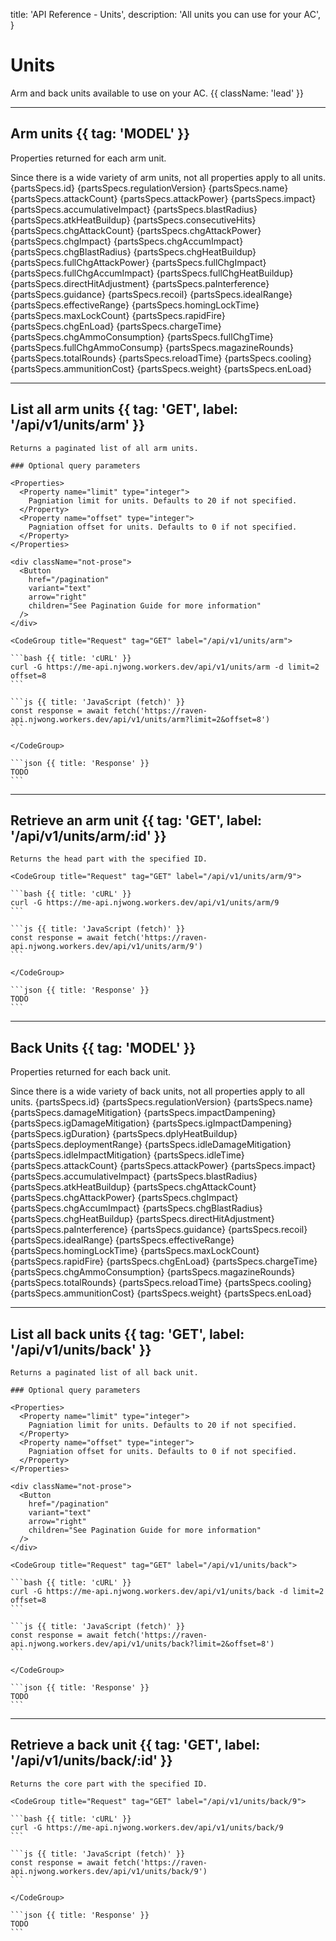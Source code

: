 
  title: 'API Reference - Units',
  description: 'All units you can use for your AC',
}

# Units

Arm and back units available to use on your AC. {{ className: 'lead' }}

---

## Arm units {{ tag: 'MODEL' }}

Properties returned for each arm unit.

<Note>
  Since there is a wide variety of arm units, not all properties apply to all
  units.
</Note>

<Properties>
  <Property name="id" type="number">
    {partsSpecs.id}
  </Property>
  <Property name="regulationVersion" type="string">
    {partsSpecs.regulationVersion}
  </Property>
  <Property name="name" type="string">
    {partsSpecs.name}
  </Property>
  <Property name="attackCount" type="number">
    {partsSpecs.attackCount}
  </Property>
  <Property name="attackPower" type="number">
    {partsSpecs.attackPower}
  </Property>
  <Property name="impact" type="number">
    {partsSpecs.impact}
  </Property>
  <Property name="accumulativeImpact" type="number">
    {partsSpecs.accumulativeImpact}
  </Property>
  <Property name="blastRadius" type="number">
    {partsSpecs.blastRadius}
  </Property>
  <Property name="atkHeatBuildup" type="number">
    {partsSpecs.atkHeatBuildup}
  </Property>
  <Property name="consecutiveHits" type="number">
    {partsSpecs.consecutiveHits}
  </Property>
  <Property name="chgAttackCount" type="number">
    {partsSpecs.chgAttackCount}
  </Property>
  <Property name="chgAttackPower" type="number">
    {partsSpecs.chgAttackPower}
  </Property>
  <Property name="chgImpact" type="number">
    {partsSpecs.chgImpact}
  </Property>
  <Property name="chgAccumImpact" type="number">
    {partsSpecs.chgAccumImpact}
  </Property>
  <Property name="chgBlastRadius" type="number">
    {partsSpecs.chgBlastRadius}
  </Property>
  <Property name="chgHeatBuildup" type="number">
    {partsSpecs.chgHeatBuildup}
  </Property>
  <Property name="fullChgAttackPower" type="number">
    {partsSpecs.fullChgAttackPower}
  </Property>
  <Property name="fullChgImpact" type="number">
    {partsSpecs.fullChgImpact}
  </Property>
  <Property name="fullChgAccumImpact" type="number">
    {partsSpecs.fullChgAccumImpact}
  </Property>
  <Property name="fullChgHeatBuildup" type="number">
    {partsSpecs.fullChgHeatBuildup}
  </Property>
  <Property name="directHitAdjustment" type="number">
    {partsSpecs.directHitAdjustment}
  </Property>
  <Property name="paInterference" type="number">
    {partsSpecs.paInterference}
  </Property>
  <Property name="guidance" type="number">
    {partsSpecs.guidance}
  </Property>
  <Property name="recoil" type="number">
    {partsSpecs.recoil}
  </Property>
  <Property name="idealRange" type="number">
    {partsSpecs.idealRange}
  </Property>
  <Property name="effectiveRange" type="number">
    {partsSpecs.effectiveRange}
  </Property>
  <Property name="homingLockTime" type="number">
    {partsSpecs.homingLockTime}
  </Property>
  <Property name="maxLockCount" type="number">
    {partsSpecs.maxLockCount}
  </Property>
  <Property name="rapidFire" type="number">
    {partsSpecs.rapidFire}
  </Property>
  <Property name="chgEnLoad" type="number">
    {partsSpecs.chgEnLoad}
  </Property>
  <Property name="chargeTime" type="number">
    {partsSpecs.chargeTime}
  </Property>
  <Property name="chgAmmoConsumption" type="number">
    {partsSpecs.chgAmmoConsumption}
  </Property>
  <Property name="fullChgTime" type="number">
    {partsSpecs.fullChgTime}
  </Property>
  <Property name="fullChgAmmoConsump" type="number">
    {partsSpecs.fullChgAmmoConsump}
  </Property>
  <Property name="magazineRounds" type="number">
    {partsSpecs.magazineRounds}
  </Property>
  <Property name="totalRounds" type="number">
    {partsSpecs.totalRounds}
  </Property>
  <Property name="reloadTime" type="number">
    {partsSpecs.reloadTime}
  </Property>
  <Property name="cooling" type="number">
    {partsSpecs.cooling}
  </Property>
  <Property name="ammunitionCost" type="number">
    {partsSpecs.ammunitionCost}
  </Property>
  <Property name="weight" type="number">
    {partsSpecs.weight}
  </Property>
  <Property name="enLoad" type="number">
    {partsSpecs.enLoad}
  </Property>
</Properties>

---

## List all arm units {{ tag: 'GET', label: '/api/v1/units/arm' }}

<Row>
  <Col>

    Returns a paginated list of all arm units.

    ### Optional query parameters

    <Properties>
      <Property name="limit" type="integer">
        Pagniation limit for units. Defaults to 20 if not specified.
      </Property>
      <Property name="offset" type="integer">
        Pagniation offset for units. Defaults to 0 if not specified.
      </Property>
    </Properties>

    <div className="not-prose">
      <Button
        href="/pagination"
        variant="text"
        arrow="right"
        children="See Pagination Guide for more information"
      />
    </div>

  </Col>
  <Col sticky>

    <CodeGroup title="Request" tag="GET" label="/api/v1/units/arm">

    ```bash {{ title: 'cURL' }}
    curl -G https://me-api.njwong.workers.dev/api/v1/units/arm -d limit=2 offset=8
    ```

    ```js {{ title: 'JavaScript (fetch)' }}
    const response = await fetch('https://raven-api.njwong.workers.dev/api/v1/units/arm?limit=2&offset=8')
    ```

    </CodeGroup>

    ```json {{ title: 'Response' }}
    TODO
    ```

  </Col>
</Row>

---

## Retrieve an arm unit {{ tag: 'GET', label: '/api/v1/units/arm/:id' }}

<Row>
  <Col>

    Returns the head part with the specified ID.

  </Col>
  <Col sticky>

    <CodeGroup title="Request" tag="GET" label="/api/v1/units/arm/9">

    ```bash {{ title: 'cURL' }}
    curl -G https://me-api.njwong.workers.dev/api/v1/units/arm/9
    ```

    ```js {{ title: 'JavaScript (fetch)' }}
    const response = await fetch('https://raven-api.njwong.workers.dev/api/v1/units/arm/9')
    ```

    </CodeGroup>

    ```json {{ title: 'Response' }}
    TODO
    ```

  </Col>
</Row>

---

## Back Units {{ tag: 'MODEL' }}

Properties returned for each back unit.

<Note>
  Since there is a wide variety of back units, not all properties apply to all
  units.
</Note>

<Properties>
  <Property name="id" type="number">
    {partsSpecs.id}
  </Property>
  <Property name="regulationVersion" type="string">
    {partsSpecs.regulationVersion}
  </Property>
  <Property name="name" type="string">
    {partsSpecs.name}
  </Property>
  <Property name="damageMitigation" type="number">
    {partsSpecs.damageMitigation}
  </Property>
  <Property name="impactDampening" type="number">
    {partsSpecs.impactDampening}
  </Property>
  <Property name="igDamageMitigation" type="number">
    {partsSpecs.igDamageMitigation}
  </Property>
  <Property name="igImpactDampening" type="number">
    {partsSpecs.igImpactDampening}
  </Property>
  <Property name="igDuration" type="number">
    {partsSpecs.igDuration}
  </Property>
  <Property name="dplyHeatBuildup" type="number">
    {partsSpecs.dplyHeatBuildup}
  </Property>
  <Property name="deploymentRange" type="number">
    {partsSpecs.deploymentRange}
  </Property>
  <Property name="idleDamageMitigation" type="number">
    {partsSpecs.idleDamageMitigation}
  </Property>
  <Property name="idleImpactMitigation" type="number">
    {partsSpecs.idleImpactMitigation}
  </Property>
  <Property name="idleTime" type="number">
    {partsSpecs.idleTime}
  </Property>
  <Property name="attackCount" type="number">
    {partsSpecs.attackCount}
  </Property>
  <Property name="attackPower" type="number">
    {partsSpecs.attackPower}
  </Property>
  <Property name="impact" type="number">
    {partsSpecs.impact}
  </Property>
  <Property name="accumulativeImpact" type="number">
    {partsSpecs.accumulativeImpact}
  </Property>
  <Property name="blastRadius" type="number">
    {partsSpecs.blastRadius}
  </Property>
  <Property name="atkHeatBuildup" type="number">
    {partsSpecs.atkHeatBuildup}
  </Property>
  <Property name="chgAttackCount" type="number">
    {partsSpecs.chgAttackCount}
  </Property>
  <Property name="chgAttackPower" type="number">
    {partsSpecs.chgAttackPower}
  </Property>
  <Property name="chgImpact" type="number">
    {partsSpecs.chgImpact}
  </Property>
  <Property name="chgAccumImpact" type="number">
    {partsSpecs.chgAccumImpact}
  </Property>
  <Property name="chgBlastRadius" type="number">
    {partsSpecs.chgBlastRadius}
  </Property>
  <Property name="chgHeatBuildup" type="number">
    {partsSpecs.chgHeatBuildup}
  </Property>
  <Property name="directHitAdjustment" type="number">
    {partsSpecs.directHitAdjustment}
  </Property>
  <Property name="paInterference" type="number">
    {partsSpecs.paInterference}
  </Property>
  <Property name="guidance" type="number">
    {partsSpecs.guidance}
  </Property>
  <Property name="recoil" type="number">
    {partsSpecs.recoil}
  </Property>
  <Property name="idealRange" type="number">
    {partsSpecs.idealRange}
  </Property>
  <Property name="effectiveRange" type="number">
    {partsSpecs.effectiveRange}
  </Property>
  <Property name="homingLockTime" type="number">
    {partsSpecs.homingLockTime}
  </Property>
  <Property name="maxLockCount" type="number">
    {partsSpecs.maxLockCount}
  </Property>
  <Property name="rapidFire" type="number">
    {partsSpecs.rapidFire}
  </Property>
  <Property name="chgEnLoad" type="number">
    {partsSpecs.chgEnLoad}
  </Property>
  <Property name="chargeTime" type="number">
    {partsSpecs.chargeTime}
  </Property>
  <Property name="chgAmmoConsumption" type="number">
    {partsSpecs.chgAmmoConsumption}
  </Property>
  <Property name="magazineRounds" type="number">
    {partsSpecs.magazineRounds}
  </Property>
  <Property name="totalRounds" type="number">
    {partsSpecs.totalRounds}
  </Property>
  <Property name="reloadTime" type="number">
    {partsSpecs.reloadTime}
  </Property>
  <Property name="cooling" type="number">
    {partsSpecs.cooling}
  </Property>
  <Property name="ammunitionCost" type="number">
    {partsSpecs.ammunitionCost}
  </Property>
  <Property name="weight" type="number">
    {partsSpecs.weight}
  </Property>
  <Property name="enLoad" type="number">
    {partsSpecs.enLoad}
  </Property>
</Properties>

---

## List all back units {{ tag: 'GET', label: '/api/v1/units/back' }}

<Row>
  <Col>

    Returns a paginated list of all back unit.

    ### Optional query parameters

    <Properties>
      <Property name="limit" type="integer">
        Pagniation limit for units. Defaults to 20 if not specified.
      </Property>
      <Property name="offset" type="integer">
        Pagniation offset for units. Defaults to 0 if not specified.
      </Property>
    </Properties>

    <div className="not-prose">
      <Button
        href="/pagination"
        variant="text"
        arrow="right"
        children="See Pagination Guide for more information"
      />
    </div>

  </Col>
  <Col sticky>

    <CodeGroup title="Request" tag="GET" label="/api/v1/units/back">

    ```bash {{ title: 'cURL' }}
    curl -G https://me-api.njwong.workers.dev/api/v1/units/back -d limit=2 offset=8
    ```

    ```js {{ title: 'JavaScript (fetch)' }}
    const response = await fetch('https://raven-api.njwong.workers.dev/api/v1/units/back?limit=2&offset=8')
    ```

    </CodeGroup>

    ```json {{ title: 'Response' }}
    TODO
    ```

  </Col>
</Row>

---

## Retrieve a back unit {{ tag: 'GET', label: '/api/v1/units/back/:id' }}

<Row>
  <Col>

    Returns the core part with the specified ID.

  </Col>
  <Col sticky>

    <CodeGroup title="Request" tag="GET" label="/api/v1/units/back/9">

    ```bash {{ title: 'cURL' }}
    curl -G https://me-api.njwong.workers.dev/api/v1/units/back/9
    ```

    ```js {{ title: 'JavaScript (fetch)' }}
    const response = await fetch('https://raven-api.njwong.workers.dev/api/v1/units/back/9')
    ```

    </CodeGroup>

    ```json {{ title: 'Response' }}
    TODO
    ```

  </Col>
</Row>
